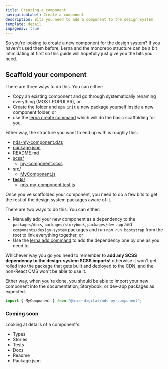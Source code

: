 ```yaml
---
title: Creating a component
navigationLabel: Create a component
description: Bits you need to add a component to the design system
template: detail
inpagenav: true
---
```


So you're looking to create a new component for the design system? If you haven't used them before, Lerna and the monorepo structure can be a bit intimidating at first so this guide will hopefully just give you the bits you need.

## Scaffold your component

There are three ways to do this. You can either:

- Copy an existing component and go through systematically renaming everything (MOST POPULAR), or
- Create the folder and `npm init` a new package yourself inside a new component folder, or
- use the [lerna create command](https://github.com/lerna/lerna/tree/main/commands/create#readme) which will do the basic scaffolding for you.

Either way, the structure you want to end up with is roughly this:

- [nds-my-component.d.ts](.\nds-my-component\nds-my-component.d.ts)
- [package.json](.\nds-my-component\package.json)
- [README.md](.\nds-my-component\README.md)
- [scss/](.\nds-my-component\scss)
  - [my-component.scss](.\nds-my-component\scss\my-component.scss)
- [src/](.\nds-my-component\src)
  - [MyComponent.js](.\nds-my-component\src\MyComponent.js)
- [**tests**/](.\nds-my-component__tests__)
  - [nds-my-component.test.js](.\nds-my-component__tests__\nds-my-component.test.js)

Once you've scaffolded your component, you need to do a few bits to get the rest of the design system packages aware of it.

There are two ways to do this. You can either:

- Manually add your new component as a dependency to the `packages/docs`, `packages/storybook`, `packages/dev-app` and `components/design-system` packages and run `npm run bootstrap` from the root to link everything together, or
- Use the [lerna add command](https://github.com/lerna/lerna/tree/main/commands/add#readme) to add the dependency one by one as you need to.

Whichever way you go you need to remember to **add any SCSS dependency to the design-system SCSS imports!** otherwise it won't get rolled into the package that gets built and deployed to the CDN, and the non-React CMS won't be able to use it.

Either way, when you're done, you should be able to import your new component into the documentation, Storybook, or dev-app packages as expected.

```jsx
import { MyComponent } from "@nice-digital/nds-my-component";
```

### Coming soon

Looking at details of a component's:

- Types
- Stories
- Tests
- Docs
- Readme
- Package.json

